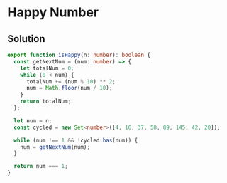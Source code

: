 # Happy Number

## Solution

```typescript filename="solution.ts" copy
export function isHappy(n: number): boolean {
  const getNextNum = (num: number) => {
    let totalNum = 0;
    while (0 < num) {
      totalNum += (num % 10) ** 2;
      num = Math.floor(num / 10);
    }
    return totalNum;
  };

  let num = n;
  const cycled = new Set<number>([4, 16, 37, 58, 89, 145, 42, 20]);

  while (num !== 1 && !cycled.has(num)) {
    num = getNextNum(num);
  }

  return num === 1;
}
```
